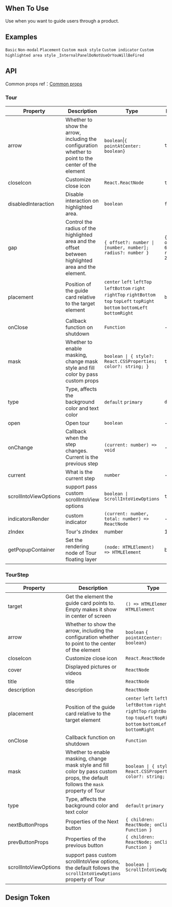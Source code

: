 

<Meta of={TourStories} />

        
## When To Use

Use when you want to guide users through a product.

## Examples

<code src="./demo/basic.tsx">Basic</code>
<code src="./demo/non-modal.tsx">Non-modal</code>
<code src="./demo/placement.tsx">Placement</code>
<code src="./demo/mask.tsx">Custom mask style</code>
<code src="./demo/indicator.tsx">Custom indicator</code>
<code src="./demo/gap.tsx">Custom highlighted area style</code>
<code src="./demo/render-panel.tsx" debug>\_InternalPanelDoNotUseOrYouWillBeFired</code>

## API

Common props ref：[Common props](/docs/react/common-props)

### Tour

| Property | Description | Type | Default | Version |
| --- | --- | --- | --- | --- |
| arrow | Whether to show the arrow, including the configuration whether to point to the center of the element | `boolean`\|`{ pointAtCenter: boolean}` | `true` |  |
| closeIcon | Customize close icon | `React.ReactNode` | `true` | 5.9.0 |
| disabledInteraction | Disable interaction on highlighted area. | `boolean` | `false` | 5.13.0 |
| gap | Control the radius of the highlighted area and the offset between highlighted area and the element. | `{ offset?: number \| [number, number]; radius?: number }` | `{ offset?: 6 ; radius?: 2 }` | 5.0.0 (array type `offset`: 5.9.0) |
| placement | Position of the guide card relative to the target element | `center` `left` `leftTop` `leftBottom` `right` `rightTop` `rightBottom` `top` `topLeft` `topRight` `bottom` `bottomLeft` `bottomRight` | `bottom` |  |
| onClose | Callback function on shutdown | `Function` | - |  |
| mask | Whether to enable masking, change mask style and fill color by pass custom props | `boolean \| { style?: React.CSSProperties; color?: string; }` | `true` |  |
| type | Type, affects the background color and text color | `default` `primary` | `default` |  |
| open | Open tour | `boolean` | - |  |
| onChange | Callback when the step changes. Current is the previous step | `(current: number) => void` | - |  |
| current | What is the current step | `number` | - |  |
| scrollIntoViewOptions | support pass custom scrollIntoView options | `boolean \| ScrollIntoViewOptions` | `true` | 5.2.0 |
| indicatorsRender | custom indicator | `(current: number, total: number) => ReactNode` | - | 5.2.0 |
| zIndex | Tour's zIndex | number | 1001 | 5.3.0 |
| getPopupContainer | Set the rendering node of Tour floating layer | `(node: HTMLElement) => HTMLElement` | body | 5.12.0 |

### TourStep

| Property | Description | Type | Default | Version |
| --- | --- | --- | --- | --- |
| target | Get the element the guide card points to. Empty makes it show in center of screen | `() => HTMLElement` \| `HTMLElement` | - |  |
| arrow | Whether to show the arrow, including the configuration whether to point to the center of the element | `boolean` `{ pointAtCenter: boolean}` | `true` |  |
| closeIcon | Customize close icon | `React.ReactNode` | `true` | 5.9.0 |
| cover | Displayed pictures or videos | `ReactNode` | - |  |
| title | title | `ReactNode` | - |  |
| description | description | `ReactNode` | - |  |
| placement | Position of the guide card relative to the target element | `center` `left` `leftTop` `leftBottom` `right` `rightTop` `rightBottom` `top` `topLeft` `topRight` `bottom` `bottomLeft` `bottomRight` | `bottom` |  |
| onClose | Callback function on shutdown | `Function` | - |  |
| mask | Whether to enable masking, change mask style and fill color by pass custom props, the default follows the `mask` property of Tour | `boolean \| { style?: React.CSSProperties; color?: string; }` | `true` |  |
| type | Type, affects the background color and text color | `default` `primary` | `default` |  |
| nextButtonProps | Properties of the Next button | `{ children: ReactNode; onClick: Function }` | - |  |
| prevButtonProps | Properties of the previous button | `{ children: ReactNode; onClick: Function }` | - |  |
| scrollIntoViewOptions | support pass custom scrollIntoView options, the default follows the `scrollIntoViewOptions` property of Tour | `boolean \| ScrollIntoViewOptions` | `true` | 5.2.0 |

## Design Token

``` <ComponentTokenTable component="Tour"></ComponentTokenTable>

